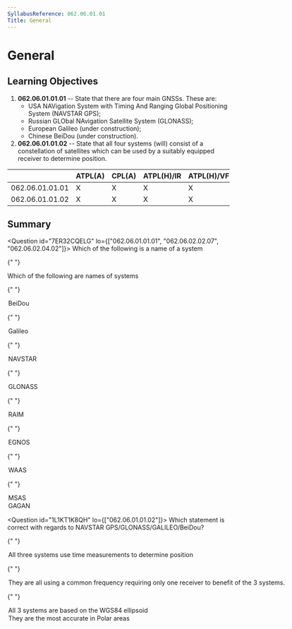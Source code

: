 ```yaml
---
SyllabusReference: 062.06.01.01
Title: General
---
```


# General

## Learning Objectives

1.  **062.06.01.01.01** -- State that there are four main GNSSs. These are:
    - USA NAVigation System with Timing And Ranging Global Positioning System
      (NAVSTAR GPS);
    - Russian GLObal NAvigation Satellite System (GLONASS);
    - European Galileo (under construction);
    - Chinese BeiDou (under construction).
2.  **062.06.01.01.02** -- State that all four systems (will) consist of a
    constellation of satellites which can be used by a suitably equipped receiver
    to determine position.

|                 | ATPL(A) | CPL(A) | ATPL(H)/IR | ATPL(H)/VFR | CPL(H) | IR  | CBIR(A) |
| --------------- | ------- | ------ | ---------- | ----------- | ------ | --- | ------- |
| 062.06.01.01.01 | X       | X      | X          | X           | X      | X   | X       |
| 062.06.01.01.02 | X       | X      | X          | X           | X      | X   | X       |

## Summary

<Question id="7ER32CQELG" lo={["062.06.01.01.01", "062.06.02.02.07", "062.06.02.04.02"]}>
  <Text variant="oneCorrect">
    Which of the following is a name of a <Subject /> system
  </Text>

{" "}

<Text variant="multipleCorrect" select={5}>
  Which of the following are names of <Subject /> systems
</Text>

{" "}

<Option subject={[["GNSS"]]} why="Chinese GNSS System (under construction)">
  BeiDou
</Option>

{" "}

<Option subject={[["GNSS"]]} why="European GNSS System (under construction)">
  Galileo
</Option>

{" "}

<Option subject={[["GNSS"]]} why="American GNSS System (GPS)">
  NAVSTAR
</Option>

{" "}

<Option subject={[["GNSS"]]} why="Russian GNSS System">
  GLONASS
</Option>

{" "}

<Option
  subject={[["ABAS using only GNSS"]]}
  why="RAIM stands for Receiver Autonomous Integrity Monitoring"
>
  RAIM
</Option>

{" "}

<Option
  subject={[["SBAS"]]}
  why="European Satellite-based augmentation systems (SBASs)"
>
  EGNOS
</Option>

{" "}

<Option
  subject={[["SBAS"]]}
  why="American Satellite-based augmentation systems (SBASs)"
>
  WAAS
</Option>

{" "}

<Option
  subject={[["SBAS"]]}
  why="Japanse Satellite-based augmentation systems (SBASs)"
>
  MSAS
</Option>

  <Option subject={[["SBAS"]]} why="Indian Satellite-based augmentation systems (SBASs)">
    GAGAN
  </Option>
</Question>

<Question id="1L1KT1K8QH" lo={["062.06.01.01.02"]}>
  <Text variant="oneCorrect">
    Which statement is correct with regards to NAVSTAR
    GPS/GLONASS/GALILEO/BeiDou?
  </Text>

{" "}

<Option correct why="This is the basic principle of all GNSS systems">
  All three systems use time measurements to determine position
</Option>

{" "}

<Option why="All systems use a different frequency and require separate receivers.">
  They are all using a common frequency requiring only one receiver to benefit
  of the 3 systems.
</Option>

{" "}

<Option why="Only GPS and GALILEO use this model. Fun fact! The WGS84 model was designed to produce the least ammount of errors for the continental USA. As such it's often inadequate in distant places like Russia and China.">
  All 3 systems are based on the WGS84 ellipsoid
</Option>

  <Option why="All these systems are designed to provide better coverage and accuracy for users in the sub-polar zones.">
    They are the most accurate in Polar areas
  </Option>
</Question>
